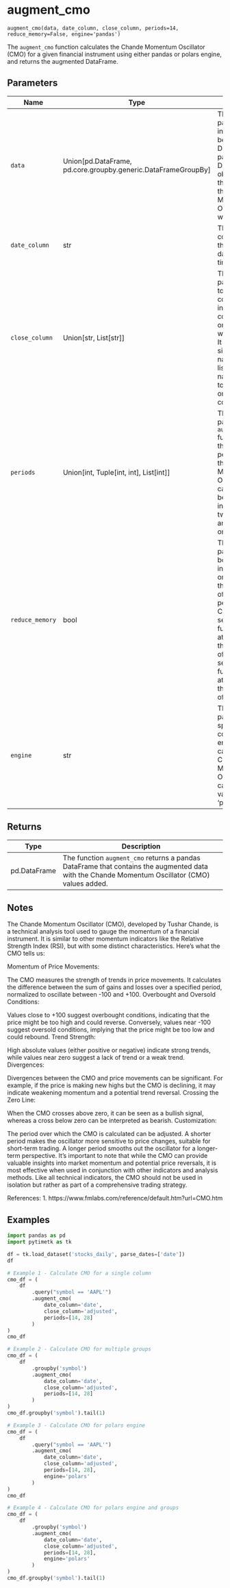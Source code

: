 # augment_cmo { #pytimetk.augment_cmo }

`augment_cmo(data, date_column, close_column, periods=14, reduce_memory=False, engine='pandas')`

The `augment_cmo` function calculates the Chande Momentum Oscillator (CMO) for a given financial
instrument using either pandas or polars engine, and returns the augmented DataFrame.

## Parameters

| Name            | Type                                                            | Description                                                                                                                                                                                                                                                                                                                                          | Default    |
|-----------------|-----------------------------------------------------------------|------------------------------------------------------------------------------------------------------------------------------------------------------------------------------------------------------------------------------------------------------------------------------------------------------------------------------------------------------|------------|
| `data`          | Union\[pd.DataFrame, pd.core.groupby.generic.DataFrameGroupBy\] | The `data` parameter is the input data that can be either a pandas DataFrame or a pandas DataFrameGroupBy object. It contains the data on which the Chande Momentum  Oscillator (CMO) will be calculated.                                                                                                                                            | _required_ |
| `date_column`   | str                                                             | The name of the column in the data that contains the dates or timestamps.                                                                                                                                                                                                                                                                            | _required_ |
| `close_column`  | Union\[str, List\[str\]\]                                       | The `close_column` parameter is used to specify the column(s) in the input data that contain the values on which the CMO will be calculated. It can be either a single column name (string) or a list of column names (if you want to calculate CMO on multiple columns).                                                                            | _required_ |
| `periods`       | Union\[int, Tuple\[int, int\], List\[int\]\]                    | The `periods` parameter in the `augment_cmo` function specifies the number of periods over which the Chande Momentum Oscillator (CMO) is calculated. It can be provided as an integer, a tuple of two integers (start and end periods), or a list of integers.                                                                                       | `14`       |
| `reduce_memory` | bool                                                            | The `reduce_memory` parameter is a boolean flag that indicates whether or not to reduce the memory usage of the data before performing the CMO calculation. If set to `True`, the function will attempt to reduce the memory usage of the input data. If set to `False`, the function will not attempt to reduce the memory usage of the input data. | `False`    |
| `engine`        | str                                                             | The `engine` parameter specifies the computation engine to use for calculating the Chande Momentum Oscillator (CMO). It can take two values: 'pandas' or 'polars'.                                                                                                                                                                                   | `'pandas'` |

## Returns

| Type         | Description                                                                                                                                    |
|--------------|------------------------------------------------------------------------------------------------------------------------------------------------|
| pd.DataFrame | The function `augment_cmo` returns a pandas DataFrame that contains the augmented data with the Chande Momentum Oscillator (CMO) values added. |

## Notes

The Chande Momentum Oscillator (CMO), developed by Tushar Chande, is a technical analysis tool used to gauge the momentum of a financial instrument. It is similar to other momentum indicators like the Relative Strength Index (RSI), but with some distinct characteristics. Here's what the CMO tells us:

Momentum of Price Movements:

The CMO measures the strength of trends in price movements. It calculates the difference between the sum of gains and losses over a specified period, normalized to oscillate between -100 and +100.
Overbought and Oversold Conditions:

Values close to +100 suggest overbought conditions, indicating that the price might be too high and could reverse.
Conversely, values near -100 suggest oversold conditions, implying that the price might be too low and could rebound.
Trend Strength:

High absolute values (either positive or negative) indicate strong trends, while values near zero suggest a lack of trend or a weak trend.
Divergences:

Divergences between the CMO and price movements can be significant. For example, if the price is making new highs but the CMO is declining, it may indicate weakening momentum and a potential trend reversal.
Crossing the Zero Line:

When the CMO crosses above zero, it can be seen as a bullish signal, whereas a cross below zero can be interpreted as bearish.
Customization:

The period over which the CMO is calculated can be adjusted. A shorter period makes the oscillator more sensitive to price changes, suitable for short-term trading. A longer period smooths out the oscillator for a longer-term perspective.
It's important to note that while the CMO can provide valuable insights into market momentum and potential price reversals, it is most effective when used in conjunction with other indicators and analysis methods. Like all technical indicators, the CMO should not be used in isolation but rather as part of a comprehensive trading strategy.

References:
1. https://www.fmlabs.com/reference/default.htm?url=CMO.htm

## Examples

```python
import pandas as pd
import pytimetk as tk

df = tk.load_dataset('stocks_daily', parse_dates=['date'])
df

# Example 1 - Calculate CMO for a single column
cmo_df = (
    df
        .query("symbol == 'AAPL'")
        .augment_cmo(
            date_column='date',
            close_column='adjusted',
            periods=[14, 28]
        )
)
cmo_df
```

``` python
# Example 2 - Calculate CMO for multiple groups
cmo_df = (
    df
        .groupby('symbol')
        .augment_cmo(
            date_column='date',
            close_column='adjusted',
            periods=[14, 28]
        )
)
cmo_df.groupby('symbol').tail(1)

```

```python
# Example 3 - Calculate CMO for polars engine
cmo_df = (
    df
        .query("symbol == 'AAPL'")
        .augment_cmo(
            date_column='date',
            close_column='adjusted',
            periods=[14, 28],
            engine='polars'
        )
)
cmo_df
```

```python
# Example 4 - Calculate CMO for polars engine and groups
cmo_df = (
    df
        .groupby('symbol')
        .augment_cmo(
            date_column='date',
            close_column='adjusted',
            periods=[14, 28],
            engine='polars'
        )
)
cmo_df.groupby('symbol').tail(1)
```